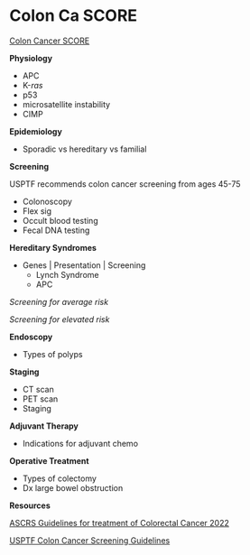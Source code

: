 # Colon Ca SCORE {#ColonObjCR}

[Colon Cancer SCORE](https://www.surgicalcore.org/modulecontent.aspx?id=1000690)

**Physiology**

-   APC
-   K-*ras*
-   p53
-   microsatellite instability
-   CIMP

**Epidemiology**

-   Sporadic vs hereditary vs familial

**Screening**

USPTF recommends colon cancer screening from ages 45-75

-   Colonoscopy
-   Flex sig
-   Occult blood testing
-   Fecal DNA testing

**Hereditary Syndromes**

-   Genes \| Presentation \| Screening
    -   Lynch Syndrome
    -   APC

*Screening for average risk*

*Screening for elevated risk*

**Endoscopy**

-   Types of polyps

**Staging**

-   CT scan
-   PET scan
-   Staging

**Adjuvant Therapy**

-   Indications for adjuvant chemo

**Operative Treatment**

-   Types of colectomy
-   Dx large bowel obstruction

**Resources**

[ASCRS Guidelines for treatment of Colorectal Cancer 2022](https://fascrs.org/ascrs/media/files/downloads/2022-Colon-Cancer-CPG.pdf)

[USPTF Colon Cancer Screening Guidelines](https://www.uspreventiveservicestaskforce.org/uspstf/recommendation/colorectal-cancer-screening)
